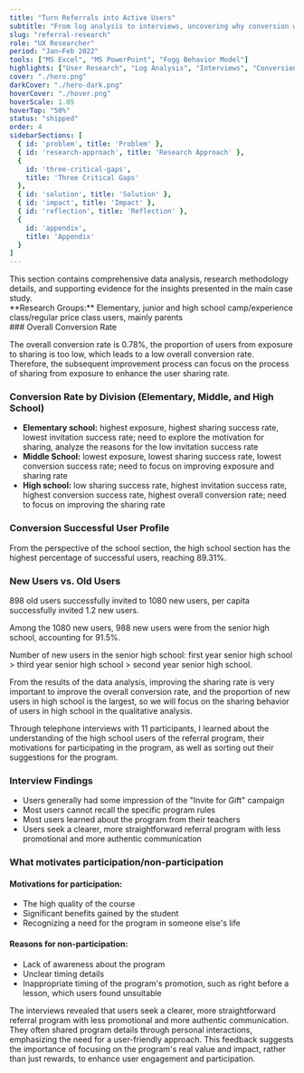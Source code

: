 ```yaml
---
title: "Turn Referrals into Active Users"
subtitle: "From log analysis to interviews, uncovering why conversion was only 0.3% and how user insights led to a 20% uplift in sharing."
slug: "referral-research"
role: "UX Researcher"
period: "Jan–Feb 2022"
tools: ["MS Excel", "MS PowerPoint", "Fogg Behavior Model"]
highlights: ["User Research", "Log Analysis", "Interviews", "Conversion"]
cover: "./hero.png"
darkCover: "./hero-dark.png"
hoverCover: "./hover.png"
hoverScale: 1.05
hoverTop: "50%"
status: "shipped"
order: 4
sidebarSections: [
  { id: 'problem', title: 'Problem' },
  { id: 'research-approach', title: 'Research Approach' },
  { 
    id: 'three-critical-gaps', 
    title: 'Three Critical Gaps'
  },
  { id: 'solution', title: 'Solution' },
  { id: 'impact', title: 'Impact' },
  { id: 'reflection', title: 'Reflection' },
  { 
    id: 'appendix', 
    title: 'Appendix'
  }
]
---
```



<Section heading="Problem">

<div class="slide-image-large">
<RichImage src="/projects/referral-research/01-key question.png" alt="PPT Slide 1: Key Question" />
</div>

<div class="slide-image-large">
<RichImage src="/projects/referral-research/slide-2.png" alt="PPT Slide 2: The Problem" />
</div>
</Section>

<Section heading="Research Approach">
<div class="slide-image-large">
<RichImage src="/projects/referral-research/slide-3.png" alt="PPT Slide 3: Research Approach" />
</div>
</Section>

<Section heading="Three Critical Gaps">
<div class="slide-image-large">
<RichImage src="/projects/referral-research/slide-4.png" alt="PPT Slide 4: Three Critical Gaps" />
</div>

<div class="slide-image-large">
<RichImage src="/projects/referral-research/slide-5.png" alt="PPT Slide 5: Awareness Gap Detail" />
</div>

<div class="slide-image-large">
<RichImage src="/projects/referral-research/slide-6.png" alt="PPT Slide 6: Complexity Gap Detail" />
</div>

<div class="slide-image-large">
<RichImage src="/projects/referral-research/slide-7.png" alt="PPT Slide 7: Authenticity Gap Detail" />
</div>
</Section>

<Section heading="Solution">
<div class="slide-image-large">
<RichImage src="/projects/referral-research/slide-8.png" alt="PPT Slide 8: Fogg Behavior Model" />
</div>

<div class="slide-image-large">
<RichImage src="/projects/referral-research/slide-9.png" alt="PPT Slide 9: Solution Recommendations" />
</div>
</Section>

<Section heading="Impact">
<div class="slide-image-large">
<RichImage src="/projects/referral-research/slide-10.png" alt="PPT Slide 10: Impact" />
</div>
</Section>

<Section heading="Reflection">
<div class="slide-image-large">
<RichImage src="/projects/referral-research/slide-11.png" alt="PPT Slide 11: Key Takeaway" />
</div>
</Section>

<Section heading="Appendix">

<div class="appendix-explanation">
This section contains comprehensive data analysis, research methodology details, and supporting evidence for the insights presented in the main case study.
</div>
</Section>

<Section heading="Research Methods">
**Research Groups:** Elementary, junior and high school camp/experience class/regular price class users, mainly parents
<RichImage src="/projects/referral-research/research-methods-table.png" alt="Research methods table visualization" caption="Overview of research activities and their corresponding deliverables" />
</Section>

<Section heading="Conversion Data">
### Overall Conversion Rate

The overall conversion rate is 0.78%, the proportion of users from exposure to sharing is too low, which leads to a low overall conversion rate. Therefore, the subsequent improvement process can focus on the process of sharing from exposure to enhance the user sharing rate.

<RichImage src="/projects/referral-research/conversion-funnel.png" alt="Referral program conversion funnel" caption="Overall conversion funnel showing 0.78% conversion rate from exposure to sharing" />

### Conversion Rate by Division (Elementary, Middle, and High School)

- **Elementary school:** highest exposure, highest sharing success rate, lowest invitation success rate; need to explore the motivation for sharing, analyze the reasons for the low invitation success rate
- **Middle School:** lowest exposure, lowest sharing success rate, lowest conversion success rate; need to focus on improving exposure and sharing rate
- **High school:** low sharing success rate, highest invitation success rate, highest conversion success rate, highest overall conversion rate; need to focus on improving the sharing rate

<RichImage src="./conversion-by-school.png" alt="Conversion rates by school division" caption="Comparison of conversion rates across elementary, middle, and high school divisions" />

### Conversion Successful User Profile

From the perspective of the school section, the high school section has the highest percentage of successful users, reaching 89.31%.

<RichImage src="./conversion-successful-user-profile.png" alt="Conversion Successful User Profile" caption="High school users show highest conversion success rate" width="half" />

### New Users vs. Old Users

898 old users successfully invited to 1080 new users, per capita successfully invited 1.2 new users. 

Among the 1080 new users, 988 new users were from the senior high school, accounting for 91.5%. 

Number of new users in the senior high school: first year senior high school > third year senior high school > second year senior high school.

<RichImage src="./new-users.png" alt="New Users" caption="Distribution of new users by school grade" />

From the results of the data analysis, improving the sharing rate is very important to improve the overall conversion rate, and the proportion of new users in high school is the largest, so we will focus on the sharing behavior of users in high school in the qualitative analysis.
</Section>

<Section heading="Interview Findings">
Through telephone interviews with 11 participants, I learned about the understanding of the high school users of the referral program, their motivations for participating in the program, as well as sorting out their suggestions for the program.

### Interview Findings

- Users generally had some impression of the "Invite for Gift" campaign
- Most users cannot recall the specific program rules
- Most users learned about the program from their teachers
- Users seek a clearer, more straightforward referral program with less promotional and more authentic communication

### What motivates participation/non-participation

<div class="motivation-cards">
  <div class="motivation-card participation">
    <h4>Motivations for participation:</h4>
    <ul>
      <li>The high quality of the course</li>
      <li>Significant benefits gained by the student</li>
      <li>Recognizing a need for the program in someone else's life</li>
    </ul>
  </div>
  
  <div class="motivation-card non-participation">
    <h4>Reasons for non-participation:</h4>
    <ul>
      <li>Lack of awareness about the program</li>
      <li>Unclear timing details</li>
      <li>Inappropriate timing of the program's promotion, such as right before a lesson, which users found unsuitable</li>
    </ul>
    </div>
</div>

The interviews revealed that users seek a clearer, more straightforward referral program with less promotional and more authentic communication. They often shared program details through personal interactions, emphasizing the need for a user-friendly approach. This feedback suggests the importance of focusing on the program's real value and impact, rather than just rewards, to enhance user engagement and participation.
</Section>

<Section heading="Strategic Recommendations">
<RichImage src="./strategic-recommendations-table.png" alt="Strategic recommendations table" caption="Key improvement areas and specific recommendations based on Fogg Behavior Model" />

</Section>

